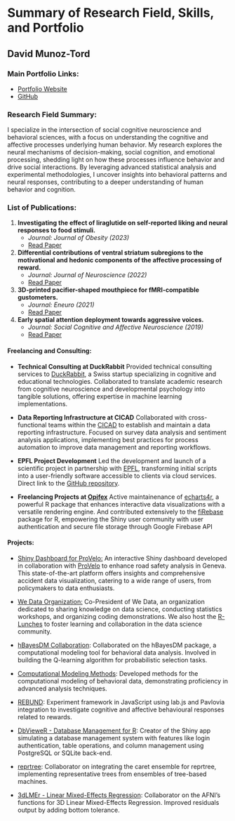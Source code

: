 # Summary of Research Field, Skills, and Portfolio

## David Munoz-Tord

### Main Portfolio Links:
- [Portfolio Website](https://david-munoztord.online)
- [GitHub](https://github.com/munoztd0)

### Research Field Summary:

I specialize in the intersection of social cognitive neuroscience and behavioral sciences, with a focus on understanding the cognitive and affective processes underlying human behavior. My research explores the neural mechanisms of decision-making, social cognition, and emotional processing, shedding light on how these processes influence behavior and drive social interactions. By leveraging advanced statistical analysis and experimental methodologies, I uncover insights into behavioral patterns and neural responses, contributing to a deeper understanding of human behavior and cognition.


### List of Publications:

1. **Investigating the effect of liraglutide on self-reported liking and neural responses to food stimuli.**
   - *Journal: Journal of Obesity (2023)*
   - [Read Paper](https://www.nature.com/articles/s41366-023-01370-w)

2. **Differential contributions of ventral striatum subregions to the motivational and hedonic components of the affective processing of reward.**
   - *Journal: Journal of Neuroscience (2022)*
   - [Read Paper](https://doi.org/10.1523/JNEUROSCI.1124-21.2022)

3. **3D-printed pacifier-shaped mouthpiece for fMRI-compatible gustometers.**
   - *Journal: Eneuro (2021)*
   - [Read Paper](https://dx.doi.org/10.1523\%2FENEURO.0208-21.2021)

4. **Early spatial attention deployment towards aggressive voices.**
   - *Journal: Social Cognitive and Affective Neuroscience (2019)*
   - [Read Paper](https://doi.org/10.1093/scan/nsy100)
   
#### Freelancing and Consulting:

- **Technical Consulting at DuckRabbit**
Provided technical consulting services to [DuckRabbit](https://duckrabbit.ch/en/), a Swiss startup specializing in cognitive and educational technologies. Collaborated to translate academic research from cognitive neuroscience and developmental psychology into tangible solutions, offering expertise in machine learning implementations.

- **Data Reporting Infrastructure at CICAD**
Collaborated with cross-functional teams within the [CICAD](https://cicad.ch/) to establish and maintain a data reporting infrastructure. Focused on survey data analysis and sentiment analysis applications, implementing best practices for process automation to improve data management and reporting workflows.

- **EPFL Project Development**
Led the development and launch of a scientific project in partnership with [EPFL](https://www.epfl-innovationpark.ch/), transforming initial scripts into a user-friendly software accessible to clients via cloud services. Direct link to the [GitHub repository](https://github.com/munoztd0/Simorgh).

- **Freelancing Projects at [Opifex](https://opifex.org/)**
Active maintainenance of [echarts4r](https://echarts4r.john-coene.com/), a powerful R package that enhances interactive data visualizations with a versatile rendering engine. And contributed extensively to the [fiRebase](https://firebase.john-coene.com/) package for R, empowering the Shiny user community with user authentication and secure file storage through Google Firebase API



#### Projects:

- [Shiny Dashboard for ProVelo:](https://munoztd0.shinyapps.io/RoadKillsGeneva/) An interactive Shiny dashboard developed in collaboration with [ProVelo](https://en.pro-velo.ch/) to enhance road safety analysis in Geneva. This state-of-the-art platform offers insights and comprehensive accident data visualization, catering to a wide range of users, from policymakers to data enthusiasts.


- [We Data Organization:](https://wedata.ch/) Co-President of We Data, an organization dedicated to sharing knowledge on data science, conducting statistics workshops, and organizing coding demonstrations. We also host the [R-Lunches](https://use-r-carlvogt.github.io/prochains-lunchs/) to foster learning and collaboration in the data science community.

- [hBayesDM Collaboration](https://github.com/CCS-Lab/hBayesDM): Collaborated on the hBayesDM package, a computational modeling tool for behavioral data analysis. Involved in building the Q-learning algorithm for probabilistic selection tasks.

- [Computational Modeling Methods](https://github.com/munoztd0/Computational-Modelling): Developed methods for the computational modeling of behavioral data, demonstrating proficiency in advanced analysis techniques.

- [REBUND](https://github.com/munoztd0/Rebund): Experiment framework in JavaScript using lab.js and Pavlovia integration to investigate cognitive and affective behavioural responses related to rewards.


- [DbVieweR - Database Management for R](https://github.com/munoztd0/DbVieweR): Creator of the Shiny app simulating a database management system with features like login authentication, table operations, and column management using PostgreSQL or SQLite back-end.

- [reprtree](https://github.com/araastat/reprtree): Collaborator on integrating the caret ensemble for reprtree, implementing representative trees from ensembles of tree-based machines.

- [3dLMEr - Linear Mixed-Effects Regression](https://github.com/afni/afni/blob/ebd2aef51c27cf7684f38f580e1db832b1ccf621/src/R_scripts/3dLMEr.R): Collaborator on the AFNI's functions for 3D Linear Mixed-Effects Regression. Improved residuals output by adding bottom tolerance.

